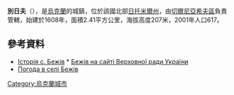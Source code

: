 {{coord|50|28|47|N|28|47|42|E|scale:30000|display=title}}

'''別日夫'''（{{lang-uk|Бежів}}），是[[烏克蘭|烏克蘭]]的城鎮，位於該國北部[[日托米爾州|日托米爾州]]，由[[切爾尼亞希夫區|切爾尼亞希夫區]]負責管轄，始建於1608年，面積2.41平方公里，海拔高度207米，2001年人口617。


==參考資料==
* [http://rda_chernyahiv.zt.ukrtel.net/history_bejiv.htm Історія с. Бежів]{{dead link|date=2017年11月 |bot=InternetArchiveBot |fix-attempted=yes }} * [http://w1.c1.rada.gov.ua/pls/z7502/A005?rf7571=10769 Бежів на сайті Верховної ради України]{{dead link|date=2017年11月 |bot=InternetArchiveBot |fix-attempted=yes }}
* [http://weather.in.ua/ua/zhitomirskaja/783 Погода в селі Бежів]{{Wayback|url=http://weather.in.ua/ua/zhitomirskaja/783 |date=20111219132551 }}

{{Ukraine-geo-stub}}
[[Category:烏克蘭城市|Category:烏克蘭城市]]